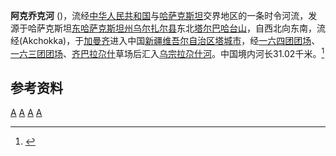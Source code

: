 '''阿克乔克河''' ({{lang-kk|Ақшоқы}})，流经[[中华人民共和国|中华人民共和国]]与[[哈萨克斯坦|哈萨克斯坦]]交界地区的一条时令河流，发源于哈萨克斯坦[[东哈萨克斯坦州|东哈萨克斯坦州]][[乌尔扎尔县|乌尔扎尔县]]东北[[塔尔巴哈台山|塔尔巴哈台山]]，自西北向东南，流经{{link-kk|阿克乔克 (乌尔扎尔县)|Ақшоқы (Үржар ауданы)|阿克乔克}}(Akchokka)，于[[加曼齐|加曼齐]]进入中国[[新疆维吾尔自治区|新疆维吾尔自治区]][[塔城市|塔城市]]，经[[新疆生产建设兵团一六四团|一六四团团场]]、[[新疆生产建设兵团一六三团|一六三团团场]]、[[齐巴拉尕什|齐巴拉尕什]]草场后汇入[[乌宗拉尕什河|乌宗拉尕什河]]。中国境内河长31.02千米。<ref>{{cite web |title=塔城市阿克乔克河管理范围划定报告 |url=http://www.xjtcsh.gov.cn/tztg/gsgg/202011/t40288182758bdc220175b16957e6029a.html |website=塔城市人民政府 |accessdate=2021-03-16}}</ref>


== 参考资料 ==
{{reflist}}
{{中國西北邊境諸河}}
[[Category:新疆河流|A]]
[[Category:哈萨克斯坦河流|A]]
[[Category:中哈边界|A]]
[[Category:中国西北边境诸河|A]]